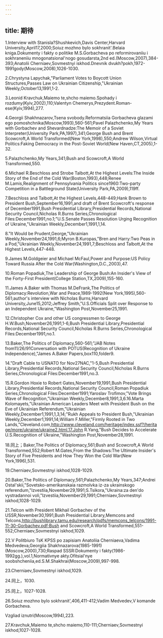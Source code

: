 ```yaml
---
---
---
```

title: 期待
---



1.Interview with Stanisla?Shushkevich,Davis Center,Harvard University,April17,2000;Soiuz mozhno bylo sokhranit'.Belaia kniga.Dokumenty i fakty o politike M.S.Gorbacheva po reformirovaniiu i sokhraneniiu mnogonatsional'nogo gosudarsta,2nd ed.(Moscow,2007),384-393;Anatolii Cherniaev,Sovmestnyi iskhod.Dnevnik dvukh?pokh,1972-1991gody(Moscow,2008),1026-1030.

2.Chrystyna Lapychak,"Parliament Votes to Boycott Union Structures,Passes Law on Ukrainian Citizenship,"Ukrainian Weekly,October13,1991,1-2.

3.Leonid Kravchuk,Maiemo te,shcho maiemo.Spohady i rozdumy(Kyiv,2002),110;Valentyn Chemerys,Prezydent.Roman-ese(Kyiv,1994),277.

4.Georgii Shakhnazarov,Tsena svobody.Reformatsiia Gorbacheva glazami ego pomoshchnika(Moscow,1993),560-561;Pavel Palazhchenko,My Years with Gorbachev and Shevardnadze:The Memoir of a Soviet Interpreter(University Park,PA,1997),341;George Bush and Brent Scowcroft,A World Transformed(New York,1998),550;Andrew Wilson,Virtual Politics:Faking Democracy in the Post-Soviet World(New Haven,CT,2005),1-32.

5.Palazhchenko,My Years,341;Bush and Scowcroft,A World Transformed,550.

6.Michael R.Beschloss and Strobe Talbott,At the Highest Levels:The Inside Story of the End of the Cold War(Boston,1993),448;Renee M.Lamis,Realignment of Pennsylvania Politics since1960:Two-party Competition in a Battleground State(University Park,PA,2009),119ff.

7.Beschloss and Talbott,At the Highest Levels,448-449;Hank Brown to President Bush,September16,1991,and draft of Brent Scowcroft's response of December1991,Bush Presidential Library,Presidential Records,National Security Council,Nicholas R.Burns Series,Chronological Files:December1991,no.1;"U.S.Senate Passes Resolution Urging Recognition of Ukraine,"Ukrainian Weekly,December1,1991,1,14.

8."It Would be Prudent,George,"Ukrainian Weekly,November24,1991,6;Myron B.Kuropas,"Bren and Harry:Two Peas in a Pod,"Ukrainian Weekly,November24,1991,7;Beschloss and Talbott,At the Highest Levels,447-448.

9.James M.Goldgeier and Michael McFaul,Power and Purpose:US Policy Toward Russia After the Cold War(Washington,D.C.,2003),47.

10.Roman Popadiuk,The Leadership of George Bush:An Insider's View of the Forty-First President(College Station,TX,2009),155-160.

11.James A.Baker with Thomas M.DeFrank,The Politics of Diplomacy:Revolution,War and Peace,1989-1992(New York,1995),560-561;author's interview with Nicholas Burns,Harvard University,June15,2012;Jeffrey Smith,"U.S.Officials Split over Response to an Independent Ukraine,"Washington Post,November25,1991.

12.Christopher Cox and other US congressmen to George H.W.Bush,November26,1991,1-6,Bush Presidential Library,Presidential Records,National Security Council,Nicholas R.Burns Series,Chronological Files:December1991,no.1.

13.Baker,The Politics of Diplomacy,560-561;"JAB Notes from11/26/91Conversation with POTUS(Recognition of Ukraine Independence),"James A.Baker Papers,box110,folder9.

14."Draft Cable to USNATO for Nov27NAC,"1-5,Bush Presidential Library,Presidential Records,National Security Council,Nicholas R.Burns Series,Chronological Files:December1991,no.3.

15.R.Gordon Hoxie to Robert Gates,November19,1991,Bush Presidential Library,Presidential Records,National Security Council,Roman Popadiuk Series,Chronological Files:December1991;Yaroslav Trofimov,"Vote Brings Wave of Recognition,"Ukrainian Weekly,December8,1991,3,6.16.Marta Kolomayets,"Ukrainian American Leaders Meet with President Bush on the Eve of Ukrainian Referendum,"Ukrainian Weekly,December1,1991,1,3,14;"Rukh Appeals to President Bush,"Ukrainian Weekly,December1,1991,14;William F.Miller,"Firmly Rooted in Two Lands,"Cleveland.com,http://www.cleveland.com/heritage/index.ssf?/heritage/more/ukraine/ukraine2.html.17.John R.Yang,"Bush Decides to Accelerate U.S.Recognition of Ukraine,"Washington Post,November28,1991.

18.同上；Baker,The Politics of Diplomacy,561;Bush and Scowcroft,A World Transformed,552;Robert M.Gates,From the Shadows:The Ultimate Insider's Story of Five Presidents and How They Won the Cold War(New York,1996),531.

19.Cherniaev,Sovmestnyi iskhod,1028-1029.

20.Baker,The Politics of Diplomacy,561;Palazhchenko,My Years,347;Andrei Ostal'skii,"Sovetsko-amerikanskaia razmolvka iz-za ukrainskogo referendum,"Izvestiia,November29,1991;S.Tsikora,"Ukraina:za den'do vystradannoi voli,"Izvestiia,November29,1991;Cherniaev,Sovmestnyi iskhod,1028-1029.

21.Telcon with President Mikhail Gorbachev of the USSR,November30,1991,Bush Presidential Library,Memcons and Telcons,http://bushlibrary.tamu.edu/research/pdfs/memcons_telcons/1991-11-30-Gorbachev.pdf;Bush and Scowcroft,A World Transformed,551-552;Cherniaev,Sovmestnyi iskhod,1029.

22.V Politbiuro TsK KPSS po zapisiam Anatoliia Cherniaeva,Vadima Medvedeva,Georgiia Shakhnazarova(1985-1991)(Moscow,2000),730;Raspad SSSR:Dokumenty i fakty(1986-1992gg.),vol.1,Normativnye akty.Ofitsial'nye soobshcheniia,ed.S.M.Shakhrai(Moscow,2009),997-998.

23.Cherniaev,Sovmestnyi iskhod,1029.

24.同上，1030.

25.同上，1027-1028.

26.Soiuz mozhno bylo sokhranit',406,411-412;Vadim Medvedev,V komande Gorbacheva.

Vzgliad iznutri(Moscow,1994),223.

27.Kravchuk,Maiemo te,shcho maiemo,110-111;Cherniaev,Sovmestnyi iskhod,1027-1028.
